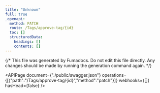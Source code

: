 ```yaml
---
title: "Unknown"
full: true
_openapi:
  method: PATCH
  route: /Tags/approve-tag/{id}
  toc: []
  structuredData:
    headings: []
    contents: []
---
```


{/* This file was generated by Fumadocs.
Do not edit this file directly. Any changes should be made by running the generation command again. */}

<APIPage document={"./public/swagger.json"} operations={[{"path":"/Tags/approve-tag/{id}","method":"patch"}]} webhooks={[]} hasHead={false} />